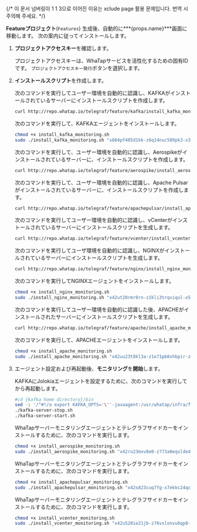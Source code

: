 {/* 이 문서 넘버링이 1 1 3으로 이어진 이유는 xclude page 활용 문제입니다. 번역 시 주의해 주세요. */}

**Featureプロジェクト**(<code class='Features'>Features</code>) 生成後、自動的に***{props.name}***画面に移動します。 次の案内に従ってインストールします。 

1. **プロジェクトアクセスキー**を確認します。 

   プロジェクトアクセスキーは、WhaTapサービスを活性化するための固有IDです。 <code class='my'>プロジェクトアクセスキー発行</code>ボタンを選択します。 

2. **インストールスクリプト**を作成します。 

   <InDoc pages="kafka-introduction">

   次のコマンドを実行してユーザー環境を自動的に認識し、KAFKAがインストールされているサーバーにインストールスクリプトを作成します。 

   ```bash
   curl http://repo.whatap.io/telegraf/feature/kafka/install_kafka_monitoring.sh -o install_kafka_monitoring.sh
   ```

   次のコマンドを実行して、KAFKAエージェントをインストールします。

   ```bash
   chmod +x install_kafka_monitoring.sh
   sudo ./install_kafka_monitoring.sh "x604pf485d1kk-z6q14nuc509pk3-x39moealrfodum" "13.124.11.223/13.209.172.35"
   ```

   </InDoc>

   <InDoc pages="aerospike-introduction">

   次のコマンドを実行して、ユーザー環境を自動的に認識し、Aerospikeがインストールされているサーバーに、インストールスクリプトを作成します。 

   ```bash
   curl http://repo.whatap.io/telegraf/feature/aerospike/install_aerospike_monitoring.sh -o install_aerospike_monitoring.sh
   ```

   </InDoc>

   <InDoc pages="apache-pulsar-introduction">

   次のコマンドを実行して、ユーザー環境を自動的に認識し、Apache Pulsarがインストールされているサーバーに、インストールスクリプトを作成します。 

   ```bash
   curl http://repo.whatap.io/telegraf/feature/apachepulsar/install_apachepulsar_monitoring.sh -o install_apachepulsar_monitoring.sh
   ```

   </InDoc>

   <InDoc pages="vcenter-introduction">

   次のコマンドを実行してユーザー環境を自動的に認識し、vCenterがインストールされているサーバーにインストールスクリプトを生成します。 

   ```bash
   curl http://repo.whatap.io/telegraf/feature/vcenter/install_vcenter_monitoring.sh -o install_vcenter_monitoring.sh
   ```

   </InDoc>

   <InDoc pages="nginx-introduction">

   次のコマンドを実行してユーザ環境を自動的に認識し、NGINXがインストールされているサーバーにインストールスクリプトを生成します。

   ```bash
   curl http://repo.whatap.io/telegraf/feature/nginx/install_nginx_monitoring.sh -o install_nginx_monitoring.sh
   ```

   次のコマンドを実行してNGINXエージェントをインストールします。

   ```bash
   chmod +x install_nginx_monitoring.sh
   sudo ./install_nginx_monitoring.sh "x42ut20rmr8rn-z1kli3trqviqul-x5cm4quee6cdmj" "15.165.146.117"
   ```

   </InDoc>

   <InDoc pages="apache-introduction">

   次のコマンドを実行してユーザー環境を自動的に認識した後、APACHEがインストールされたサーバーにインストールスクリプトを生成します。

   ```bash
   curl http://repo.whatap.io/telegraf/feature/apache/install_apache_monitoring.sh -o install_apache_monitoring.sh
   ```

   次のコマンドを実行して、APACHEエージェントをインストールします。

   ```bash
   chmod +x install_apache_monitoring.sh
   sudo ./install_apache_monitoring.sh "x42uu23t8kl3a-z1e71pb8vhbpir-z62lcfeuerbcp2" "15.165.146.117"
   ```

   </InDoc>

<Xclude pages="nginx-introduction,apache-introduction">

3. エージェント設定および再起動後、**モニタリング**を**開始**します。  

   <InDoc pages="kafka-introduction">

   KAFKAにJolokiaエージェントを設定するために、次のコマンドを実行してから再起動します。

   ```bash
   #cd {kafka home directory}/bin
   sed -i '/^#!/a export KAFKA_OPTS='\''-javaagent:/usr/whatap/infra/feature/jolokia-agent-jvm-2.0.1-javaagent.jar=port=8778,host=127.0.0.1'\''' kafka-server-start.sh
   ./kafka-server-stop.sh
   ./kafka-server-start.sh
   ```

   </InDoc>

   <InDoc pages="aerospike-introduction">

   WhaTapサーバーモニタリングエージェントとテレグラフサイドカーをインストールするために、次のコマンドを実行します。

   ```bash
   chmod +x install_aerospike_monitoring.sh
   sudo ./install_aerospike_monitoring.sh "x42ru23mvv8e0-z773a0eqslde4u-z32imrtin4l23j" "15.165.146.117"
   ```

   </InDoc>

   <InDoc pages="apache-pulsar-introduction">

   WhaTapサーバーモニタリングエージェントとテレグラフサイドカーをインストールするために、次のコマンドを実行します。

   ```bash
   chmod +x install_apachepulsar_monitoring.sh
   sudo ./install_apachepulsar_monitoring.sh "x42s823cuq7fg-x7ekkc24qctvr1-z51hfam8avhtls" "15.165.146.117"
   ```

   </InDoc>

   <InDoc pages="vcenter-introduction">

   WhaTapサーバーモニタリングエージェントとテレグラフサイドカーをインストールするために、次のコマンドを実行します。

   ```bash
   chmod +x install_vcenter_monitoring.sh
   sudo ./install_vcenter_monitoring.sh "x42u520ie21jb-z76vslonvu6qp8-x7dv18dj7fknuq" "15.165.146.117"
   ```

   </InDoc>

</Xclude>
